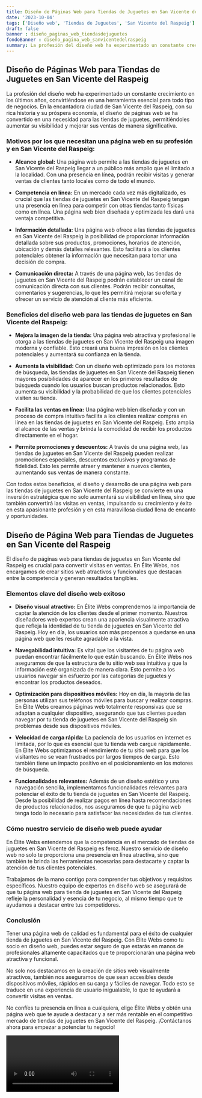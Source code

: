 ```yaml
---
title: Diseño de Páginas Web para Tiendas de Juguetes en San Vicente del Raspeig
date: '2023-10-04'
tags: ['Diseño web', 'Tiendas de Juguetes', 'San Vicente del Raspeig']
draft: false
banner : diseño_paginas_web_tiendasdejuguetes
fondoBanner : diseño_pagina_web_sanvicentedelraspeig
summary: La profesión del diseño web ha experimentado un constante crecimiento en los últimos años, convirtiéndose en una herramienta esencial para todo tipo de negocios. En la encantadora ciudad de San Vicente del Raspeig, con su rica historia y su próspera economía, el diseño de páginas web se ha convertido en una necesidad para las tiendas de juguetes, permitiéndoles aumentar su visibilidad y mejorar sus ventas de manera significativa.
---
```


## Diseño de Páginas Web para Tiendas de Juguetes en San Vicente del Raspeig

La profesión del diseño web ha experimentado un constante crecimiento en los últimos años, convirtiéndose en una herramienta esencial para todo tipo de negocios. En la encantadora ciudad de San Vicente del Raspeig, con su rica historia y su próspera economía, el diseño de páginas web se ha convertido en una necesidad para las tiendas de juguetes, permitiéndoles aumentar su visibilidad y mejorar sus ventas de manera significativa.

### Motivos por los que necesitan una página web en su profesión y en San Vicente del Raspeig:

- **Alcance global:** Una página web permite a las tiendas de juguetes en San Vicente del Raspeig llegar a un público más amplio que el limitado a la localidad. Con una presencia en línea, podrán recibir visitas y generar ventas de clientes tanto locales como de todo el mundo.

- **Competencia en línea:** En un mercado cada vez más digitalizado, es crucial que las tiendas de juguetes en San Vicente del Raspeig tengan una presencia en línea para competir con otras tiendas tanto físicas como en línea. Una página web bien diseñada y optimizada les dará una ventaja competitiva.

- **Información detallada:** Una página web ofrece a las tiendas de juguetes en San Vicente del Raspeig la posibilidad de proporcionar información detallada sobre sus productos, promociones, horarios de atención, ubicación y demás detalles relevantes. Esto facilitará a los clientes potenciales obtener la información que necesitan para tomar una decisión de compra.

- **Comunicación directa:** A través de una página web, las tiendas de juguetes en San Vicente del Raspeig podrán establecer un canal de comunicación directa con sus clientes. Podrán recibir consultas, comentarios y sugerencias, lo que les permitirá mejorar su oferta y ofrecer un servicio de atención al cliente más eficiente.

### Beneficios del diseño web para las tiendas de juguetes en San Vicente del Raspeig:

- **Mejora la imagen de la tienda:** Una página web atractiva y profesional le otorga a las tiendas de juguetes en San Vicente del Raspeig una imagen moderna y confiable. Esto creará una buena impresión en los clientes potenciales y aumentará su confianza en la tienda.

- **Aumenta la visibilidad:** Con un diseño web optimizado para los motores de búsqueda, las tiendas de juguetes en San Vicente del Raspeig tienen mayores posibilidades de aparecer en los primeros resultados de búsqueda cuando los usuarios buscan productos relacionados. Esto aumenta su visibilidad y la probabilidad de que los clientes potenciales visiten su tienda.

- **Facilita las ventas en línea:** Una página web bien diseñada y con un proceso de compra intuitivo facilita a los clientes realizar compras en línea en las tiendas de juguetes en San Vicente del Raspeig. Esto amplía el alcance de las ventas y brinda la comodidad de recibir los productos directamente en el hogar.

- **Permite promociones y descuentos:** A través de una página web, las tiendas de juguetes en San Vicente del Raspeig pueden realizar promociones especiales, descuentos exclusivos y programas de fidelidad. Esto les permite atraer y mantener a nuevos clientes, aumentando sus ventas de manera constante.

Con todos estos beneficios, el diseño y desarrollo de una página web para las tiendas de juguetes en San Vicente del Raspeig se convierte en una inversión estratégica que no solo aumentará su visibilidad en línea, sino que también convertirá las visitas en ventas, impulsando su crecimiento y éxito en esta apasionante profesión y en esta maravillosa ciudad llena de encanto y oportunidades.

<GifSeo />

<Cta />

## Diseño de Página Web para Tiendas de Juguetes en San Vicente del Raspeig

El diseño de páginas web para tiendas de juguetes en San Vicente del Raspeig es crucial para convertir visitas en ventas. En Élite Webs, nos encargamos de crear sitios web atractivos y funcionales que destacan entre la competencia y generan resultados tangibles.

### Elementos clave del diseño web exitoso

- **Diseño visual atractivo:** En Élite Webs comprendemos la importancia de captar la atención de los clientes desde el primer momento. Nuestros diseñadores web expertos crean una apariencia visualmente atractiva que refleja la identidad de tu tienda de juguetes en San Vicente del Raspeig. Hoy en día, los usuarios son más propensos a quedarse en una página web que les resulte agradable a la vista.

- **Navegabilidad intuitiva:** Es vital que los visitantes de tu página web puedan encontrar fácilmente lo que están buscando. En Élite Webs nos aseguramos de que la estructura de tu sitio web sea intuitiva y que la información esté organizada de manera clara. Esto permite a los usuarios navegar sin esfuerzo por las categorías de juguetes y encontrar los productos deseados.

- **Optimización para dispositivos móviles:** Hoy en día, la mayoría de las personas utilizan sus teléfonos móviles para buscar y realizar compras. En Élite Webs creamos páginas web totalmente responsivas que se adaptan a cualquier dispositivo, asegurando que tus clientes puedan navegar por tu tienda de juguetes en San Vicente del Raspeig sin problemas desde sus dispositivos móviles.

- **Velocidad de carga rápida:** La paciencia de los usuarios en internet es limitada, por lo que es esencial que tu tienda web cargue rápidamente. En Élite Webs optimizamos el rendimiento de tu sitio web para que los visitantes no se vean frustrados por largos tiempos de carga. Esto también tiene un impacto positivo en el posicionamiento en los motores de búsqueda.

- **Funcionalidades relevantes:** Además de un diseño estético y una navegación sencilla, implementamos funcionalidades relevantes para potenciar el éxito de tu tienda de juguetes en San Vicente del Raspeig. Desde la posibilidad de realizar pagos en línea hasta recomendaciones de productos relacionados, nos aseguramos de que tu página web tenga todo lo necesario para satisfacer las necesidades de tus clientes.

### Cómo nuestro servicio de diseño web puede ayudar

En Élite Webs entendemos que la competencia en el mercado de tiendas de juguetes en San Vicente del Raspeig es feroz. Nuestro servicio de diseño web no solo te proporciona una presencia en línea atractiva, sino que también te brinda las herramientas necesarias para destacarte y captar la atención de tus clientes potenciales.

Trabajamos de la mano contigo para comprender tus objetivos y requisitos específicos. Nuestro equipo de expertos en diseño web se asegurará de que tu página web para tienda de juguetes en San Vicente del Raspeig refleje la personalidad y esencia de tu negocio, al mismo tiempo que te ayudamos a destacar entre tus competidores.

### Conclusión

Tener una página web de calidad es fundamental para el éxito de cualquier tienda de juguetes en San Vicente del Raspeig. Con Élite Webs como tu socio en diseño web, puedes estar seguro de que estarás en manos de profesionales altamente capacitados que te proporcionarán una página web atractiva y funcional.

No solo nos destacamos en la creación de sitios web visualmente atractivos, también nos aseguramos de que sean accesibles desde dispositivos móviles, rápidos en su carga y fáciles de navegar. Todo esto se traduce en una experiencia de usuario inigualable, lo que te ayudará a convertir visitas en ventas.

No confíes tu presencia en línea a cualquiera, elige Élite Webs y obtén una página web que te ayude a destacar y a ser más rentable en el competitivo mercado de tiendas de juguetes en San Vicente del Raspeig. ¡Contáctanos ahora para empezar a potenciar tu negocio!

<Video />

<CtaBot job='Tiendas de Juguetes' city='San Vicente del Raspeig'/>

<Gmaps query='San Vicente del Raspeig+españa+maps' />